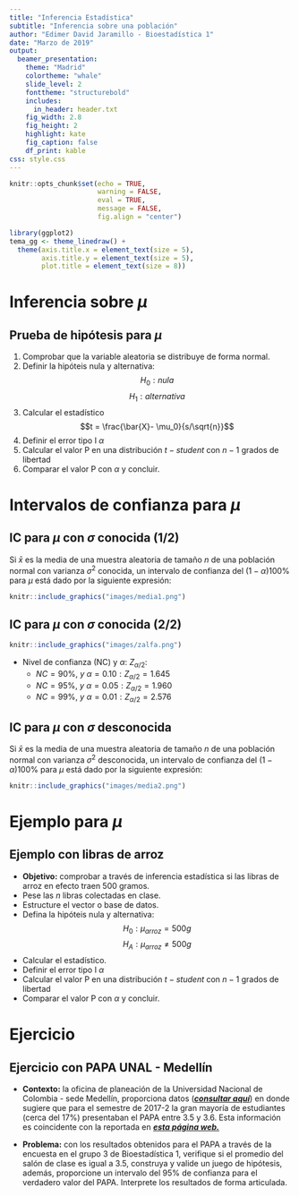```yaml
---
title: "Inferencia Estadística"
subtitle: "Inferencia sobre una población"
author: "Edimer David Jaramillo - Bioestadística 1"
date: "Marzo de 2019"
output: 
  beamer_presentation:
    theme: "Madrid"
    colortheme: "whale"
    slide_level: 2
    fonttheme: "structurebold"
    includes:
      in_header: header.txt
    fig_width: 2.8
    fig_height: 2
    highlight: kate
    fig_caption: false
    df_print: kable
css: style.css       
---
```


```r
knitr::opts_chunk$set(echo = TRUE,
                      warning = FALSE,
                      eval = TRUE,
                      message = FALSE,
                      fig.align = "center")

library(ggplot2)
tema_gg <- theme_linedraw() +
  theme(axis.title.x = element_text(size = 5),
        axis.title.y = element_text(size = 5),
        plot.title = element_text(size = 8))
```

# Inferencia sobre $\mu$

## Prueba de hipótesis para $\mu$

  1. Comprobar que la variable aleatoria se distribuye de forma normal.
  2. Definir la hipóteis nula y alternativa: $$H_0: nula$$
   $$H_1: alternativa$$
  3. Calcular el estadístico $$t = \frac{\bar{X}- \mu_0}{s/\sqrt{n}}$$
  4. Definir el error tipo I $\alpha$
  5. Calcular el valor P en una distribución $t-student$ con $n-1$ grados de libertad
  6. Comparar el valor P con $\alpha$ y concluir.

# Intervalos de confianza para $\mu$

## IC para $\mu$ con $\sigma$ conocida (1/2)

Si $\bar{x}$ es la media de una muestra aleatoria de tamaño $n$ de una población normal con varianza $\sigma^2$ conocida, un intervalo de confianza del $(1-\alpha)100\%$ para $\mu$ está dado por la siguiente expresión:

```r
knitr::include_graphics("images/media1.png")
```

## IC para $\mu$ con $\sigma$ conocida (2/2)

```r
knitr::include_graphics("images/zalfa.png")
```

  - Nivel de confianza (NC) y $\alpha$: $Z_{\alpha/2}$:
      - $NC = 90\%,\ y\ \alpha = 0.10: Z_{\alpha/2} = 1.645$
      - $NC = 95\%,\ y\ \alpha = 0.05: Z_{\alpha/2} = 1.960$
      - $NC = 99\%,\ y\ \alpha = 0.01: Z_{\alpha/2} = 2.576$

## IC para $\mu$ con $\sigma$ desconocida

Si $\bar{x}$ es la media de una muestra aleatoria de tamaño $n$ de una población normal con varianza $\sigma^2$ desconocida, un intervalo de confianza del $(1-\alpha)100\%$ para $\mu$ está dado por la siguiente expresión:

```r
knitr::include_graphics("images/media2.png")
```

# Ejemplo para $\mu$

## Ejemplo con libras de arroz

  - **Objetivo:** comprobar a través de inferencia estadística si las libras de arroz en efecto traen 500 gramos.
  - Pese las $n$ libras colectadas en clase.
  - Estructure el vector o base de datos.
  - Defina la hipóteis nula y alternativa: $$H_0: \mu_{arroz} = 500g$$
   $$H_A: \mu_{arroz} \neq 500g$$
  - Calcular el estadístico.
  - Definir el error tipo I $\alpha$
  - Calcular el valor P en una distribución $t-student$ con $n-1$ grados de libertad
  - Comparar el valor P con $\alpha$ y concluir.
  
# Ejercicio

## Ejercicio con PAPA UNAL - Medellín

- **Contexto:** la oficina de planeación de la Universidad Nacional de Colombia - sede Medellín, proporciona datos ([***consultar aquí***](http://gesinapp.medellin.unal.edu.co:8080/pentaho/api/repos/%3Apublic%3ARendimiento%3Arep_estudiantexpapa.prpt/viewer?userid=publico&password=publico)) en donde sugiere que para el semestre de 2017-2 la gran mayoría de estudiantes (cerca del 17%) presentaban el PAPA entre 3.5 y 3.6. Esta información es coincidente con la reportada en [***esta página web.***](https://tambinsoyunal.fandom.com/es/wiki/PAPA)

- **Problema:** con los resultados obtenidos para el PAPA a través de la encuesta en el grupo 3 de Bioestadística 1, verifique si el promedio del salón de clase es igual a 3.5, construya y valide un juego de hipótesis, además, proporcione un intervalo del 95% de confianza para el verdadero valor del PAPA. Interprete los resultados de forma articulada.